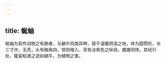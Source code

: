 ```yaml
---
---
---
```

title: 蜒蚰
---



蜒蚰为软件动物之有肺者，与蜗牛同类异种，居于温暖阴湿之地，体为圆筒形，长三寸许，无壳，头有触角四，惊则缩入，背有淡紫色之纵线，雌雄同体。其经行处，辄留粘液之迹如蜗牛，为植物之害。